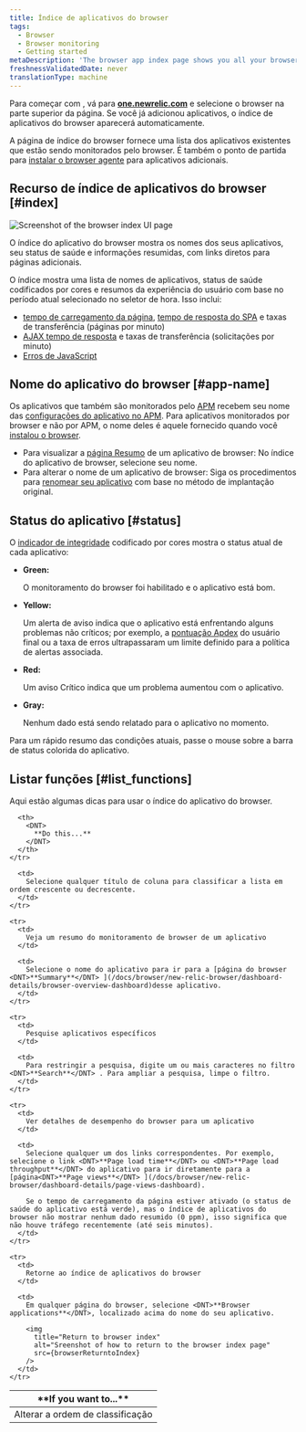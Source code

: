 ```yaml
---
title: Índice de aplicativos do browser
tags:
  - Browser
  - Browser monitoring
  - Getting started
metaDescription: 'The browser app index page shows you all your browser-monitored apps, along with their health status'
freshnessValidatedDate: never
translationType: machine
---
```




Para começar com [<InlinePopover type="browser"/>](/docs/browser/new-relic-browser/getting-started/introduction-new-relic-browser), vá para <DNT>**[one.newrelic.com](https://one.newrelic.com/all-capabilities)**</DNT> e selecione o browser na parte superior da página. Se você já adicionou aplicativos, o índice de aplicativos do browser aparecerá automaticamente.

A página de índice do browser fornece uma lista dos aplicativos existentes que estão sendo monitorados pelo browser. É também o ponto de partida para [instalar o browser agente](/docs/browser/new-relic-browser/installation/install-new-relic-browser-agent) para aplicativos adicionais.

## Recurso de índice de aplicativos do browser [#index]

<img
  title="Browser index UI page"
  alt="Screenshot of the browser index UI page"
  src={browserIndexSummary}
/>

<figcaption>
  O índice do aplicativo do browser mostra os nomes dos seus aplicativos, seu status de saúde e informações resumidas, com links diretos para páginas adicionais.
</figcaption>

O índice mostra uma lista de nomes de aplicativos, status de saúde codificados por cores e resumos da experiência do usuário com base no período atual selecionado no seletor de hora. Isso inclui:

* [tempo de carregamento da página](/docs/browser/new-relic-browser/dashboard-details/page-views-dashboard), [tempo de resposta do SPA](/docs/browser/single-page-app-monitoring/use-spa-data/view-spa-data-new-relic-browser) e taxas de transferência (páginas por minuto)
* [AJAX tempo de resposta](/docs/browser/new-relic-browser/dashboard-details/ajax-dashboard) e taxas de transferência (solicitações por minuto)
* [Erros de JavaScript](/docs/errors-inbox/browser-tab)

## Nome do aplicativo do browser [#app-name]

Os aplicativos que também são monitorados pelo [APM](/docs/apm/new-relic-apm/getting-started/welcome-new-relic-apm) recebem seu nome das [configurações do aplicativo no APM](/docs/apm/new-relic-apm/installation-configuration/naming-your-application). Para aplicativos monitorados por browser e não por APM, o nome deles é aquele fornecido quando você [instalou o browser](/docs/browser/new-relic-browser/installation/install-new-relic-browser-agent).

* Para visualizar a [página Resumo](/docs/browser/new-relic-browser/dashboard-details/browser-overview-dashboard) de um aplicativo de browser: No índice do aplicativo de browser, selecione seu nome.
* Para alterar o nome de um aplicativo de browser: Siga os procedimentos para [renomear seu aplicativo](/docs/browser/new-relic-browser/installation-configuration/rename-browser-apps) com base no método de implantação original.

## Status do aplicativo [#status]

O [indicador de integridade](/docs/accounts-partnerships/education/getting-started-new-relic/glossary#health-status) codificado por cores mostra o status atual de cada aplicativo:

* <DNT>**Green:**</DNT>

  O monitoramento do browser foi habilitado e o aplicativo está bom.

* <DNT>**Yellow:**</DNT>

  Um alerta de aviso indica que o aplicativo está enfrentando alguns problemas não críticos; por exemplo, a [pontuação Apdex](/docs/apm/new-relic-apm/apdex/apdex-measuring-user-satisfaction) do usuário final ou a taxa de erros ultrapassaram um limite definido para a política de alertas associada.

* <DNT>**Red:**</DNT>

  Um aviso Crítico indica que um problema aumentou com o aplicativo.

* <DNT>**Gray:**</DNT>

  Nenhum dado está sendo relatado para o aplicativo no momento.

Para um rápido resumo das condições atuais, passe o mouse sobre a barra de status colorida do aplicativo.

## Listar funções [#list_functions]

Aqui estão algumas dicas para usar o índice do aplicativo do browser.

<table>
  <thead>
    <tr>
      <th width={200}>
        <DNT>
          **If you want to...**
        </DNT>
      </th>

      <th>
        <DNT>
          **Do this...**
        </DNT>
      </th>
    </tr>
  </thead>

  <tbody>
    <tr>
      <td>
        Alterar a ordem de classificação
      </td>

      <td>
        Selecione qualquer título de coluna para classificar a lista em ordem crescente ou decrescente.
      </td>
    </tr>

    <tr>
      <td>
        Veja um resumo do monitoramento de browser de um aplicativo
      </td>

      <td>
        Selecione o nome do aplicativo para ir para a [página do browser <DNT>**Summary**</DNT> ](/docs/browser/new-relic-browser/dashboard-details/browser-overview-dashboard)desse aplicativo.
      </td>
    </tr>

    <tr>
      <td>
        Pesquise aplicativos específicos
      </td>

      <td>
        Para restringir a pesquisa, digite um ou mais caracteres no filtro <DNT>**Search**</DNT> . Para ampliar a pesquisa, limpe o filtro.
      </td>
    </tr>

    <tr>
      <td>
        Ver detalhes de desempenho do browser para um aplicativo
      </td>

      <td>
        Selecione qualquer um dos links correspondentes. Por exemplo, selecione o link <DNT>**Page load time**</DNT> ou <DNT>**Page load throughput**</DNT> do aplicativo para ir diretamente para a [página<DNT>**Page views**</DNT> ](/docs/browser/new-relic-browser/dashboard-details/page-views-dashboard).

        Se o tempo de carregamento da página estiver ativado (o status de saúde do aplicativo está verde), mas o índice de aplicativos do browser não mostrar nenhum dado resumido (0 ppm), isso significa que não houve tráfego recentemente (até seis minutos).
      </td>
    </tr>

    <tr>
      <td>
        Retorne ao índice de aplicativos do browser
      </td>

      <td>
        Em qualquer página do browser, selecione <DNT>**Browser applications**</DNT>, localizado acima do nome do seu aplicativo.

        <img
          title="Return to browser index"
          alt="Sreenshot of how to return to the browser index page"
          src={browserReturntoIndex}
        />
      </td>
    </tr>
  </tbody>
</table>